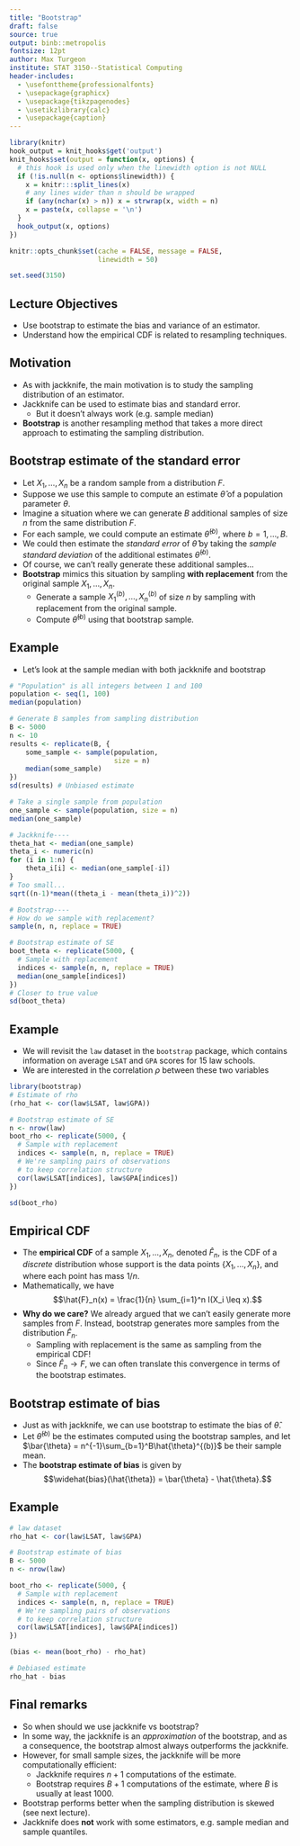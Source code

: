 ```yaml
---
title: "Bootstrap"
draft: false
source: true
output: binb::metropolis
fontsize: 12pt
author: Max Turgeon
institute: STAT 3150--Statistical Computing
header-includes:
  - \usefonttheme{professionalfonts}
  - \usepackage{graphicx}
  - \usepackage{tikzpagenodes}
  - \usetikzlibrary{calc}
  - \usepackage{caption}
---
```


```r
library(knitr)
hook_output = knit_hooks$get('output')
knit_hooks$set(output = function(x, options) {
  # this hook is used only when the linewidth option is not NULL
  if (!is.null(n <- options$linewidth)) {
    x = knitr:::split_lines(x)
    # any lines wider than n should be wrapped
    if (any(nchar(x) > n)) x = strwrap(x, width = n)
    x = paste(x, collapse = '\n')
  }
  hook_output(x, options)
})

knitr::opts_chunk$set(cache = FALSE, message = FALSE,
                      linewidth = 50)

set.seed(3150)
```

## Lecture Objectives

  - Use bootstrap to estimate the bias and variance of an estimator.
  - Understand how the empirical CDF is related to resampling techniques.

## Motivation

  - As with jackknife, the main motivation is to study the sampling distribution of an estimator.
  - Jackknife can be used to estimate bias and standard error.
    + But it doesn't always work (e.g. sample median)
  - **Bootstrap** is another resampling method that takes a more direct approach to estimating the sampling distribution.
  
## Bootstrap estimate of the standard error {.allowframebreaks}

  - Let $X_1, \ldots, X_n$ be a random sample from a distribution $F$. 
  - Suppose we use this sample to compute an estimate $\hat{\theta}$ of a population parameter $\theta$.
  - Imagine a situation where we can generate $B$ additional samples of size $n$ from the same distribution $F$. 
  - For each sample, we could compute an estimate $\hat{\theta}^{(b)}$, where $b = 1, \ldots, B$.
  - We could then estimate the *standard error* of $\hat{\theta}$ by taking the *sample standard deviation* of the additional estimates $\hat{\theta}^{(b)}$.
  - Of course, we can't really generate these additional samples...
  - **Bootstrap** mimics this situation by sampling **with replacement** from the original sample $X_1, \ldots, X_n$.
    + Generate a sample $X_1^{(b)}, \ldots, X_n^{(b)}$ of size $n$ by sampling with replacement from the original sample.
    + Compute $\hat{\theta}^{(b)}$ using that bootstrap sample.

## Example {.allowframebreaks}

  - Let's look at the sample median with both jackknife and bootstrap

```r
# "Population" is all integers between 1 and 100
population <- seq(1, 100)
median(population)

# Generate B samples from sampling distribution
B <- 5000
n <- 10
results <- replicate(B, {
    some_sample <- sample(population, 
                          size = n)
    median(some_sample)
})
sd(results) # Unbiased estimate
```

```r
# Take a single sample from population
one_sample <- sample(population, size = n)
median(one_sample)
```

```r
# Jackknife----
theta_hat <- median(one_sample)
theta_i <- numeric(n)
for (i in 1:n) {
    theta_i[i] <- median(one_sample[-i])
}
# Too small...
sqrt((n-1)*mean((theta_i - mean(theta_i))^2))
```

```r
# Bootstrap----
# How do we sample with replacement?
sample(n, n, replace = TRUE)
```

```r
# Bootstrap estimate of SE
boot_theta <- replicate(5000, {
  # Sample with replacement
  indices <- sample(n, n, replace = TRUE)
  median(one_sample[indices])
})
# Closer to true value
sd(boot_theta)
```

## Example {.allowframebreaks}

  - We will revisit the `law` dataset in the `bootstrap` package, which contains information on average `LSAT` and `GPA` scores for 15 law schools.
  - We are interested in the correlation $\rho$ between these two variables
  
```r
library(bootstrap)
# Estimate of rho
(rho_hat <- cor(law$LSAT, law$GPA))
```

```r
# Bootstrap estimate of SE
n <- nrow(law)
boot_rho <- replicate(5000, {
  # Sample with replacement
  indices <- sample(n, n, replace = TRUE)
  # We're sampling pairs of observations
  # to keep correlation structure
  cor(law$LSAT[indices], law$GPA[indices])
})
```


```r
sd(boot_rho)
```

## Empirical CDF {.allowframebreaks}

  - The **empirical CDF** of a sample $X_1, \ldots, X_n$, denoted $\hat{F}_n$, is the CDF of a *discrete* distribution whose support is the data points $\{X_1, \ldots, X_n\}$, and where each point has mass $1/n$.
  - Mathematically, we have
  $$\hat{F}_n(x) = \frac{1}{n} \sum_{i=1}^n I(X_i \leq x).$$
  - **Why do we care?** We already argued that we can't easily generate more samples from $F$. Instead, bootstrap generates more samples from the distribution $\hat{F}_n$.
    + Sampling with replacement is the same as sampling from the empirical CDF!
    + Since $\hat{F}_n\to F$, we can often translate this convergence in terms of the bootstrap estimates.
    
\vspace{0.5cm}

\scalebox{0.9}{
  \begin{tabular}{rccccl}
  Real world: & $F$ & $\Rightarrow$ & $X_1, \ldots, X_n$ & $\Rightarrow$ & $\hat{\theta} = g(X_1, \ldots, X_n)$\\
  Bootstrap world: & $\hat{F}_n$ & $\Rightarrow$ & $X_1^{(b)}, \ldots, X_n^{(b)}$ & $\Rightarrow$ & $\hat{\theta}^{(b)} = g(X_1^{(b)}, \ldots, X_n^{(b)})$\\
  \end{tabular}
}

## Bootstrap estimate of bias

  - Just as with jackknife, we can use bootstrap to estimate the bias of $\hat{\theta}$.
  - Let $\hat{\theta}^{(b)}$ be the estimates computed using the bootstrap samples, and let $\bar{\theta} = n^{-1}\sum_{b=1}^B\hat{\theta}^{(b)}$ be their sample mean.
  - The **bootstrap estimate of bias** is given by
  $$\widehat{bias}(\hat{\theta}) = \bar{\theta} - \hat{\theta}.$$
  
## Example {.allowframebreaks}

```r
# law dataset
rho_hat <- cor(law$LSAT, law$GPA)

# Bootstrap estimate of bias
B <- 5000
n <- nrow(law)
```


```r
boot_rho <- replicate(5000, {
  # Sample with replacement
  indices <- sample(n, n, replace = TRUE)
  # We're sampling pairs of observations
  # to keep correlation structure
  cor(law$LSAT[indices], law$GPA[indices])
})

(bias <- mean(boot_rho) - rho_hat)

# Debiased estimate
rho_hat - bias
```
  
## Final remarks

  - So when should we use jackknife vs bootstrap?
  - In some way, the jackknife is an *approximation* of the bootstrap, and as a consequence, the bootstrap almost always outperforms the jackknife.
  - However, for small sample sizes, the jackknife will be more computationally efficient:
    + Jackknife requires $n+1$ computations of the estimate.
    + Bootstrap requires $B+1$ computations of the estimate, where $B$ is usually at least 1000.
  - Bootstrap performs better when the sampling distribution is skewed (see next lecture).
  - Jackknife does **not** work with some estimators, e.g. sample median and sample quantiles.
